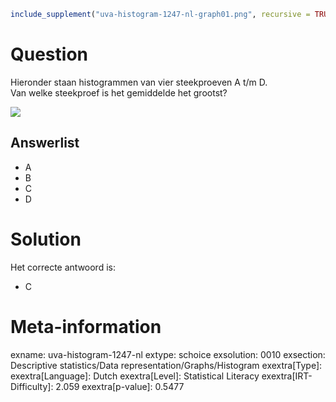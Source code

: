 ```r
include_supplement("uva-histogram-1247-nl-graph01.png", recursive = TRUE)
```

Question
========

Hieronder staan histogrammen van vier steekproeven A t/m D.\
Van welke steekproef is het gemiddelde het grootst?

![](uva-histogram-1247-nl-graph01.png)

Answerlist
----------

* A
* B
* C
* D

Solution
========

Het correcte antwoord is: 

* C

Meta-information
================
exname: uva-histogram-1247-nl
extype: schoice
exsolution: 0010
exsection: Descriptive statistics/Data representation/Graphs/Histogram
exextra[Type]: 
exextra[Language]: Dutch
exextra[Level]: Statistical Literacy
exextra[IRT-Difficulty]: 2.059
exextra[p-value]: 0.5477
